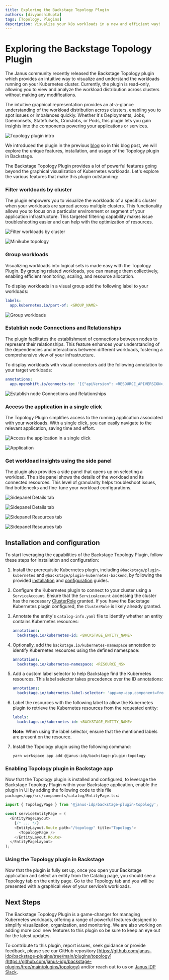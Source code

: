 ```yaml
---
title: Exploring the Backstage Topology Plugin
authors: [divyanshiGupta]
tags: [Topology, Plugins]
description: Visualize your k8s workloads in a new and efficient way!
---
```



<ArchiveBanner />

# Exploring the Backstage Topology Plugin

The Janus community recently released the Backstage Topology plugin which provides an intuitive way to visualize and understand the workloads running on your Kubernetes cluster.
Currently, the plugin is read-only, allowing you to view and analyze the workload distribution across clusters without making any modifications.

The intuitive graphical representation provides an at-a-glance understanding of the workload distribution across clusters, enabling you to spot issues or imbalances quickly. Whether it's Deployments, Jobs, Daemonsets, Statefulsets, CronJobs, or Pods, this plugin lets you gain insights into the components powering your applications or services.

![Topology plugin intro](./topology-plugin-intro.png)

We introduced the plugin in the previous [blog](/blog/2023/03/06/topology/) so in this blog post, we will explore the unique features, installation, and usage of the Topology plugin in Backstage.

The Backstage Topology Plugin provides a lot of powerful features going beyond the graphical visualization of Kubernetes workloads. Let's explore the various features that make this plugin outstanding:

### Filter workloads by cluster

The plugin empowers you to visualize the workloads of a specific cluster when your workloads are spread across multiple clusters. This functionality allows you to focus on a particular environment or segment of your application infrastructure. This targeted filtering capability makes issue troubleshooting easier and can help with the optimization of resources.

![Filter workloads by cluster](./filter-by-cluster.png)

![Minikube topology](./minikube-topology.png)

### Group workloads

Visualizing workloads into logical sets is made easy with the Topology Plugin. By grouping related workloads, you can manage them collectively, enabling efficient monitoring, scaling, and resource allocation.

To display workloads in a visual group add the following label to your workloads:

```yaml
labels:
  app.kubernetes.io/part-of: <GROUP_NAME>
```

![Group workloads](./group-workloads.png)

### Establish node Connections and Relationships

The plugin facilitates the establishment of connections between nodes to represent their relationships. This feature enhances your understanding of the dependencies and interactions between different workloads, fostering a comprehensive view of your infrastructure.

To display workloads with visual connectors add the following annotation to your target workloads:

```yaml
annotations:
  app.openshift.io/connects-to: '[{"apiVersion": <RESOURCE_APIVERSION>,"kind": <RESOURCE_KIND>,"name": <RESOURCE_NAME>}]'
```

![Establish node Connections and Relationships](./visual-connector.png)

### Access the application in a single click

The Topology Plugin simplifies access to the running application associated with your workloads. With a single click, you can easily navigate to the relevant application, saving time and effort.

![Access the application in a single click](./ingress-decorator.png)

![Application](./showcase-website.png)

### Get workload insights using the side panel

The plugin also provides a side panel that opens up on selecting a workload. The side panel shows the details of the workload and its connected resources. This level of granularity helps troubleshoot issues, find bottlenecks and fine-tune your workload configurations.

![Sidepanel Details tab](./sidepanel-details1.png)

![Sidepanel Details tab](./sidepanel-details2.png)

![Sidepanel Resources tab](./sidepanel-resources1.png)

![Sidepanel Resources tab](./sidepanel-resources2.png)

## Installation and configuration

To start leveraging the capabilities of the Backstage Topology Plugin, follow these steps for installation and configuration:

1. Install the prerequisite Kubernetes plugin, including `@backstage/plugin-kubernetes` and `@backstage/plugin-kubernetes-backend`, by following the provided [installation](https://backstage.io/docs/features/kubernetes/installation) and [configuration](https://backstage.io/docs/features/kubernetes/configuration) guides.

2. Configure the Kubernetes plugin to connect to your cluster using a `ServiceAccount`. Ensure that the `ServiceAccount` accessing the cluster has the necessary [ClusterRole](https://backstage.io/docs/features/kubernetes/configuration#role-based-access-control) granted. If you have the Backstage Kubernetes plugin configured, the `ClusterRole` is likely already granted.

3. Annotate the entity's `catalog-info.yaml` file to identify whether an entity contains Kubernetes resources:

   ```yaml
   annotations:
     backstage.io/kubernetes-id: <BACKSTAGE_ENTITY_NAME>
   ```

4. Optionally, add the `backstage.io/kubernetes-namespace` annotation to identify Kubernetes resources using the defined namespace:

   ```yaml
   annotations:
     backstage.io/kubernetes-namespace: <RESOURCE_NS>
   ```

5. Add a custom label selector to help Backstage find the Kubernetes resources. This label selector takes precedence over the ID annotations:

   ```yaml
   annotations:
     backstage.io/kubernetes-label-selector: 'app=my-app,component=front-end'
   ```

6. Label the resources with the following label to allow the Kubernetes plugin to retrieve the Kubernetes resources from the requested entity:

   ```yaml
   labels:
     backstage.io/kubernetes-id: <BACKSTAGE_ENTITY_NAME>
   ```

   **Note:** When using the label selector, ensure that the mentioned labels are present on the resource.

7. Install the Topology plugin using the following command:
   ```console
   yarn workspace app add @janus-idp/backstage-plugin-topology
   ```

### Enabling Topology plugin in Backstage app

Now that the Topology plugin is installed and configured, to leverage the Backstage Topology Plugin within your Backstage application, enable the plugin in UI by adding the following code to this file `packages/app/src/components/catalog/EntityPage.tsx`:

```javascript
import { TopologyPage } from '@janus-idp/backstage-plugin-topology';

const serviceEntityPage = (
  <EntityPageLayout>
    {/* ... */}
    <EntityLayout.Route path="/topology" title="Topology">
      <TopologyPage />
    </EntityLayout.Route>
  </EntityPageLayout>
);
```

### Using the Topology plugin in Backstage

Now that the plugin is fully set up, once you open your Backstage application and select an entity from the Catalog page, you should see a Topology tab on the entity page. Go to the Topology tab and you will be presented with a graphical view of your service’s workloads.

## Next Steps

The Backstage Topology Plugin is a game-changer for managing Kubernetes workloads, offering a range of powerful features designed to simplify visualization, organization, and monitoring. We are also working on adding more cool new features to this plugin so be sure to keep an eye out for the latest updates.

To contribute to this plugin, report issues, seek guidance or provide feedback, please see our GitHub repository [https://github.com/janus-idp/backstage-plugins/tree/main/plugins/topology](https://github.com/janus-idp/backstage-plugins/tree/main/plugins/topology) and/or reach out to us on [Janus IDP Slack](https://join.slack.com/t/janus-idp/shared_invite/zt-1nii16o6e-SGscZ4YtAktL6rRtZZBUfA).
